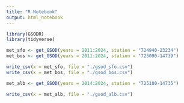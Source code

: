 ```yaml
---
title: "R Notebook"
output: html_notebook
---
```


```r
library(GSODR)
library(tidyverse)
```



```r

met_sfo <- get_GSOD(years = 2011:2024, station = "724940-23234")
met_bos <- get_GSOD(years = 2011:2024, station = "725090-14739")
```

```r
write_csv(x = met_sfo, file = "./gsod_sfo.csv")
write_csv(x = met_bos, file = "./gsod_bos.csv")
```

```r
met_alb <- get_GSOD(years = 2014:2024, station = "725180-14735")
```

```r
write_csv(x = met_alb, file = "./gsod_alb.csv")

```


